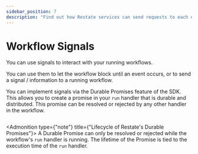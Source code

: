 ```yaml
---
sidebar_position: 7
description: "Find out how Restate services can send requests to each other."
---
```



# Workflow Signals

You can use signals to interact with your running workflows.

You can use them to let the workflow block until an event occurs, or to send a signal / information to a running workflow.

You can implement signals via the Durable Promises feature of the SDK.
This allows you to create a promise in your `run` handler that is durable and distributed.
This promise can be resolved or rejected by any other handler in the workflow.

```java

```

<Admonition type={"note"} title={"Lifecycle of Restate's Durable Promises"}>
A Durable Promise can only be resolved or rejected while the workflow's `run` handler is running.
The lifetime of the Promise is tied to the execution time of the `run` handler.
</Admonition>

